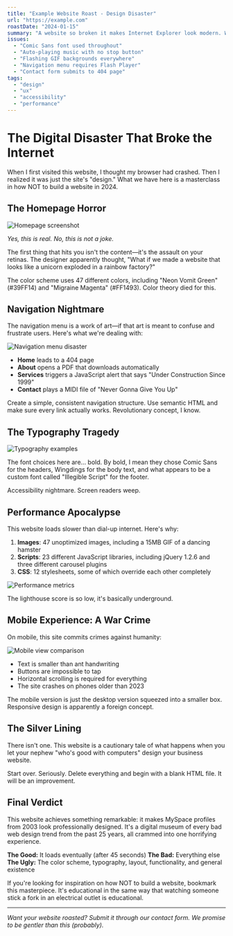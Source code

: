 ```yaml
---
title: "Example Website Roast - Design Disaster"
url: "https://example.com"
roastDate: "2024-01-15"
summary: "A website so broken it makes Internet Explorer look modern. We dive deep into the design disasters and UX nightmares that plague this digital catastrophe."
issues:
  - "Comic Sans font used throughout"
  - "Auto-playing music with no stop button"
  - "Flashing GIF backgrounds everywhere"
  - "Navigation menu requires Flash Player"
  - "Contact form submits to 404 page"
tags:
  - "design"
  - "ux"
  - "accessibility"
  - "performance"
---
```


# The Digital Disaster That Broke the Internet

When I first visited this website, I thought my browser had crashed. Then I realized it was just the site's "design." What we have here is a masterclass in how NOT to build a website in 2024.

## The Homepage Horror

![Homepage screenshot](homepage-screenshot.png)

*Yes, this is real. No, this is not a joke.*

The first thing that hits you isn't the content—it's the assault on your retinas. The designer apparently thought, "What if we made a website that looks like a unicorn exploded in a rainbow factory?"

<Issue type="error">
The color scheme uses 47 different colors, including "Neon Vomit Green" (#39FF14) and "Migraine Magenta" (#FF1493). Color theory died for this.
</Issue>

## Navigation Nightmare

The navigation menu is a work of art—if that art is meant to confuse and frustrate users. Here's what we're dealing with:

![Navigation menu disaster](navigation-menu.png)

- **Home** leads to a 404 page
- **About** opens a PDF that downloads automatically
- **Services** triggers a JavaScript alert that says "Under Construction Since 1999"
- **Contact** plays a MIDI file of "Never Gonna Give You Up"

<Solution>
Create a simple, consistent navigation structure. Use semantic HTML and make sure every link actually works. Revolutionary concept, I know.
</Solution>

## The Typography Tragedy

![Typography examples](typography-horror.png)

The font choices here are... bold. By bold, I mean they chose Comic Sans for the headers, Wingdings for the body text, and what appears to be a custom font called "Illegible Script" for the footer.

<Rating score={1}>
Accessibility nightmare. Screen readers weep.
</Rating>

## Performance Apocalypse

This website loads slower than dial-up internet. Here's why:

1. **Images**: 47 unoptimized images, including a 15MB GIF of a dancing hamster
2. **Scripts**: 23 different JavaScript libraries, including jQuery 1.2.6 and three different carousel plugins
3. **CSS**: 12 stylesheets, some of which override each other completely

![Performance metrics](performance-disaster.png)

The lighthouse score is so low, it's basically underground.

## Mobile Experience: A War Crime

On mobile, this site commits crimes against humanity:

![Mobile view comparison](mobile-disaster.png)

- Text is smaller than ant handwriting
- Buttons are impossible to tap
- Horizontal scrolling is required for everything
- The site crashes on phones older than 2023

<Issue type="warning">
The mobile version is just the desktop version squeezed into a smaller box. Responsive design is apparently a foreign concept.
</Issue>

## The Silver Lining

There isn't one. This website is a cautionary tale of what happens when you let your nephew "who's good with computers" design your business website.

<Solution>
Start over. Seriously. Delete everything and begin with a blank HTML file. It will be an improvement.
</Solution>

## Final Verdict

This website achieves something remarkable: it makes MySpace profiles from 2003 look professionally designed. It's a digital museum of every bad web design trend from the past 25 years, all crammed into one horrifying experience.

**The Good:** It loads eventually (after 45 seconds)
**The Bad:** Everything else
**The Ugly:** The color scheme, typography, layout, functionality, and general existence

If you're looking for inspiration on how NOT to build a website, bookmark this masterpiece. It's educational in the same way that watching someone stick a fork in an electrical outlet is educational.

---

*Want your website roasted? Submit it through our contact form. We promise to be gentler than this (probably).*
